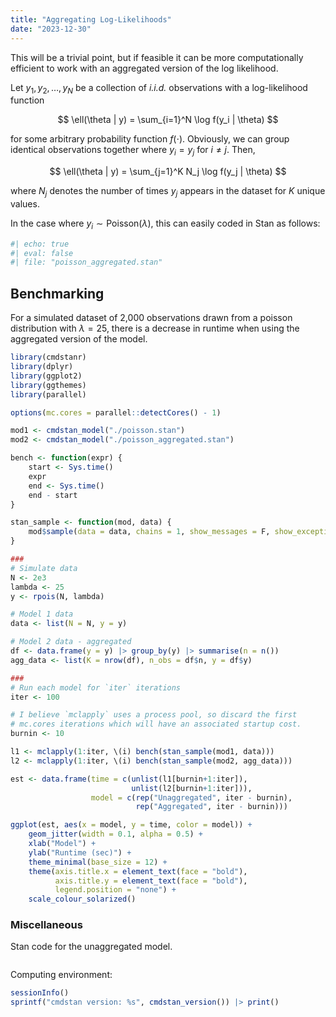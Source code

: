 ```yaml
---
title: "Aggregating Log-Likelihoods"
date: "2023-12-30"
---
```


This will be a trivial point, but if feasible it can be more computationally efficient to work with an aggregated version of the log likelihood.

Let $y_1, y_2, \ldots, y_N$ be a collection of *i.i.d.* observations with a log-likelihood function

$$
\ell(\theta | y) = \sum_{i=1}^N \log f(y_i | \theta)
$$

for some arbitrary probability function $f(\cdot)$. Obviously, we can group identical observations together where $y_i = y_j$ for $i \neq j$. Then,

$$
\ell(\theta | y) = \sum_{j=1}^K N_j \log f(y_j | \theta)
$$

where $N_j$ denotes the number of times $y_j$ appears in the dataset for $K$ unique values.

In the case where $y_i \sim \text{Poisson}\left(\lambda \right)$, this can easily coded in Stan as follows:

```stan
#| echo: true
#| eval: false
#| file: "poisson_aggregated.stan"
```

## Benchmarking

For a simulated dataset of 2,000 observations drawn from a poisson distribution with $\lambda = 25$, there is a decrease in runtime when using the aggregated version of the model.

```R
library(cmdstanr)
library(dplyr)
library(ggplot2)
library(ggthemes)
library(parallel)

options(mc.cores = parallel::detectCores() - 1)

mod1 <- cmdstan_model("./poisson.stan")
mod2 <- cmdstan_model("./poisson_aggregated.stan")

bench <- function(expr) {
    start <- Sys.time()
    expr
    end <- Sys.time()
    end - start
}

stan_sample <- function(mod, data) {
    mod$sample(data = data, chains = 1, show_messages = F, show_exceptions = F)
}

###
# Simulate data
N <- 2e3
lambda <- 25
y <- rpois(N, lambda)

# Model 1 data
data <- list(N = N, y = y)

# Model 2 data - aggregated
df <- data.frame(y = y) |> group_by(y) |> summarise(n = n())
agg_data <- list(K = nrow(df), n_obs = df$n, y = df$y)

###
# Run each model for `iter` iterations
iter <- 100

# I believe `mclapply` uses a process pool, so discard the first
# mc.cores iterations which will have an associated startup cost.
burnin <- 10

l1 <- mclapply(1:iter, \(i) bench(stan_sample(mod1, data)))
l2 <- mclapply(1:iter, \(i) bench(stan_sample(mod2, agg_data)))

est <- data.frame(time = c(unlist(l1[burnin+1:iter]),
                           unlist(l2[burnin+1:iter])),
                  model = c(rep("Unaggregated", iter - burnin),
                            rep("Aggregated", iter - burnin)))

ggplot(est, aes(x = model, y = time, color = model)) +
    geom_jitter(width = 0.1, alpha = 0.5) +
    xlab("Model") +
    ylab("Runtime (sec)") +
    theme_minimal(base_size = 12) +
    theme(axis.title.x = element_text(face = "bold"),
          axis.title.y = element_text(face = "bold"),
          legend.position = "none") +
    scale_colour_solarized()
```

### Miscellaneous

Stan code for the unaggregated model.

```stan
```

Computing environment:

```R
sessionInfo()
sprintf("cmdstan version: %s", cmdstan_version()) |> print()
```

